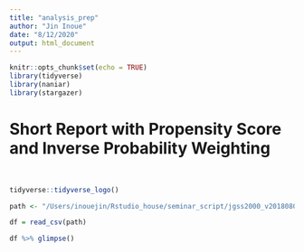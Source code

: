 ```yaml
---
title: "analysis_prep"
author: "Jin Inoue"
date: "8/12/2020"
output: html_document
---
```


```r

knitr::opts_chunk$set(echo = TRUE)
library(tidyverse)
library(naniar)
library(stargazer)


```

# Short Report with Propensity Score and Inverse Probability Weighting

<br />
```r

tidyverse::tidyverse_logo()

path <- "/Users/inouejin/Rstudio_house/seminar_script/jgss2000_v20180809.csv"

df = read_csv(path)


```


```r

df %>% glimpse()





```









